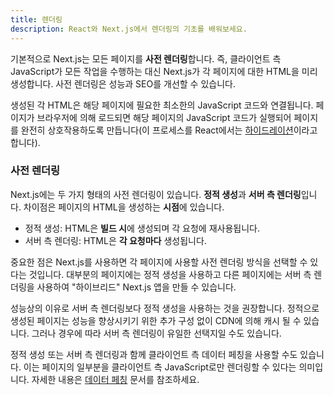 ```yaml
---
title: 렌더링
description: React와 Next.js에서 렌더링의 기초를 배워보세요.
---
```


기본적으로 Next.js는 모든 페이지를 **사전 렌더링**합니다. 즉, 클라이언트 측 JavaScript가 모든 작업을 수행하는 대신 Next.js가 각 페이지에 대한 HTML을 미리 생성합니다. 사전 렌더링은 성능과 SEO를 개선할 수 있습니다.

생성된 각 HTML은 해당 페이지에 필요한 최소한의 JavaScript 코드와 연결됩니다. 페이지가 브라우저에 의해 로드되면 해당 페이지의 JavaScript 코드가 실행되어 페이지를 완전히 상호작용하도록 만듭니다(이 프로세스를 React에서는 [하이드레이션](https://react.dev/reference/react-dom/client/hydrateRoot)이라고 합니다).

### 사전 렌더링

Next.js에는 두 가지 형태의 사전 렌더링이 있습니다. **정적 생성**과 **서버 측 렌더링**입니다. 차이점은 페이지의 HTML을 생성하는 **시점**에 있습니다.

- 정적 생성: HTML은 **빌드 시**에 생성되며 각 요청에 재사용됩니다.
- 서버 측 렌더링: HTML은 **각 요청마다** 생성됩니다.

중요한 점은 Next.js를 사용하면 각 페이지에 사용할 사전 렌더링 방식을 선택할 수 있다는 것입니다. 대부분의 페이지에는 정적 생성을 사용하고 다른 페이지에는 서버 측 렌더링을 사용하여 "하이브리드" Next.js 앱을 만들 수 있습니다.

성능상의 이유로 서버 측 렌더링보다 정적 생성을 사용하는 것을 권장합니다. 정적으로 생성된 페이지는 성능을 향상시키기 위한 추가 구성 없이 CDN에 의해 캐시 될 수 있습니다. 그러나 경우에 따라 서버 측 렌더링이 유일한 선택지일 수도 있습니다.

정적 생성 또는 서버 측 렌더링과 함께 클라이언트 측 데이터 페칭을 사용할 수도 있습니다. 이는 페이지의 일부분을 클라이언트 측 JavaScript로만 렌더링할 수 있다는 의미입니다. 자세한 내용은 [데이터 페칭](/docs/pages/building-your-application/data-fetching/client-side) 문서를 참조하세요.

